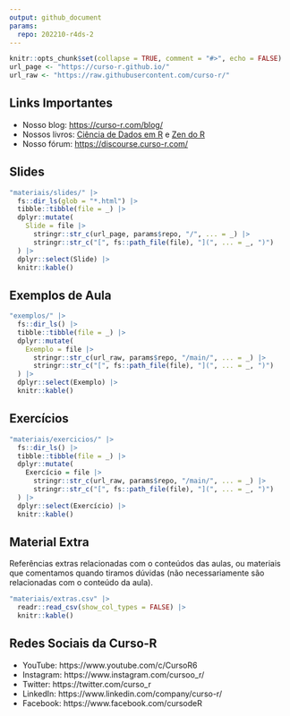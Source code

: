 ```yaml
---
output: github_document
params:
  repo: 202210-r4ds-2
---
```


<!-- README.md is generated from README.Rmd. Please edit that file -->

```r
knitr::opts_chunk$set(collapse = TRUE, comment = "#>", echo = FALSE)
url_page <- "https://curso-r.github.io/"
url_raw <- "https://raw.githubusercontent.com/curso-r/"
```

## Links Importantes

- Nosso blog: [https://curso-r.com/blog/](https://curso-r.com/blog/)
- Nossos livros: [Ciência de Dados em R](https://livro.curso-r.com/) e
[Zen do R](https://curso-r.github.io/zen-do-r/)
- Nosso fórum: [https://discourse.curso-r.com/](https://discourse.curso-r.com/)

## Slides

```r
"materiais/slides/" |>
  fs::dir_ls(glob = "*.html") |>
  tibble::tibble(file = _) |>
  dplyr::mutate(
    Slide = file |>
      stringr::str_c(url_page, params$repo, "/", ... = _) |>
      stringr::str_c("[", fs::path_file(file), "](", ... = _, ")")
  ) |>
  dplyr::select(Slide) |>
  knitr::kable()
```

## Exemplos de Aula

```r
"exemplos/" |>
  fs::dir_ls() |>
  tibble::tibble(file = _) |>
  dplyr::mutate(
    Exemplo = file |>
      stringr::str_c(url_raw, params$repo, "/main/", ... = _) |>
      stringr::str_c("[", fs::path_file(file), "](", ... = _, ")")
  ) |>
  dplyr::select(Exemplo) |>
  knitr::kable()
```

## Exercícios

```r
"materiais/exercicios/" |>
  fs::dir_ls() |>
  tibble::tibble(file = _) |>
  dplyr::mutate(
    Exercício = file |>
      stringr::str_c(url_raw, params$repo, "/main/", ... = _) |>
      stringr::str_c("[", fs::path_file(file), "](", ... = _, ")")
  ) |>
  dplyr::select(Exercício) |>
  knitr::kable()
```

## Material Extra

Referências extras relacionadas com o conteúdos das aulas, ou materiais que
comentamos quando tiramos dúvidas (não necessariamente são relacionadas com o
conteúdo da aula).

```r
"materiais/extras.csv" |>
  readr::read_csv(show_col_types = FALSE) |>
  knitr::kable()
```

## Redes Sociais da Curso-R

- YouTube: https://www.youtube.com/c/CursoR6
- Instagram: https://www.instagram.com/cursoo_r/
- Twitter: https://twitter.com/curso_r
- LinkedIn: https://www.linkedin.com/company/curso-r/
- Facebook: https://www.facebook.com/cursodeR
